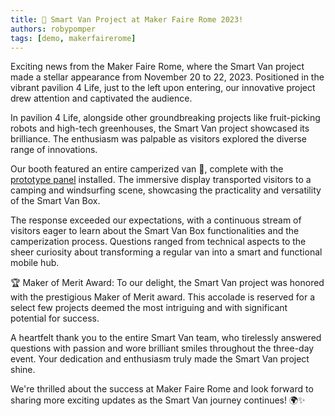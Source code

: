 ```yaml
---
title: 🌟 Smart Van Project at Maker Faire Rome 2023!
authors: robypomper
tags: [demo, makerfairerome]
---
```



<ImageClickable src="/img/blog/2023-11-20/stand.jpg" alt="The Smart Van stand at Maker Faire" width="400px"/>

Exciting news from the Maker Faire Rome, where the Smart Van project made a
stellar appearance from November 20 to 22, 2023. Positioned in the vibrant
pavilion 4 Life, just to the left upon entering, our innovative project drew
attention and captivated the audience.

In pavilion 4 Life, alongside other groundbreaking projects like fruit-picking
robots and high-tech greenhouses, the Smart Van project showcased its brilliance.
The enthusiasm was palpable as visitors explored the diverse range of innovations.

<div style={{display: 'flex', justifyContent: 'space-around', flexWrap: "wrap"}}>
  <ImageClickable src="/img/blog/2023-11-20/interiors.jpg" alt="FW Victron logo" width="150px"/>
  <ImageClickable src="/img/blog/2023-11-20/peoples.jpg" alt="FW Victron logo" width="150px"/>
  <ImageClickable src="/img/blog/2023-11-20/peoples_2.jpg" alt="FW Victron logo" width="150px"/>
</div>

Our booth featured an entire camperized van 🚐, complete with
the [prototype panel](/docs/hardware/panel_prototype) installed. The immersive
display transported visitors to a camping and windsurfing scene, showcasing the
practicality and versatility of the Smart Van Box.

The response exceeded our expectations, with a continuous stream of visitors
eager to learn about the Smart Van Box functionalities and the camperization
process. Questions ranged from technical aspects to the sheer curiosity about
transforming a regular van into a smart and functional mobile hub.

🏆 Maker of Merit Award: To our delight, the Smart Van project was honored with
the prestigious Maker of Merit award. This accolade is reserved for a select
few projects deemed the most intriguing and with significant potential for success.

A heartfelt thank you to the entire Smart Van team, who tirelessly answered
questions with passion and wore brilliant smiles throughout the three-day event.
Your dedication and enthusiasm truly made the Smart Van project shine.

<div style={{display: 'flex', justifyContent: 'space-around', flexWrap: "wrap"}}>
  <ImageClickable src="/img/blog/2023-11-20/team_1.jpg" alt="FW Victron logo" width="150px"/>
  <ImageClickable src="/img/blog/2023-11-20/team_2.jpg" alt="FW Victron logo" width="150px"/>
  <ImageClickable src="/img/blog/2023-11-20/team_3.jpg" alt="FW Victron logo" width="150px"/>
</div>

We're thrilled about the success at Maker Faire Rome and look forward to sharing
more exciting updates as the Smart Van journey continues! 🌍✨
